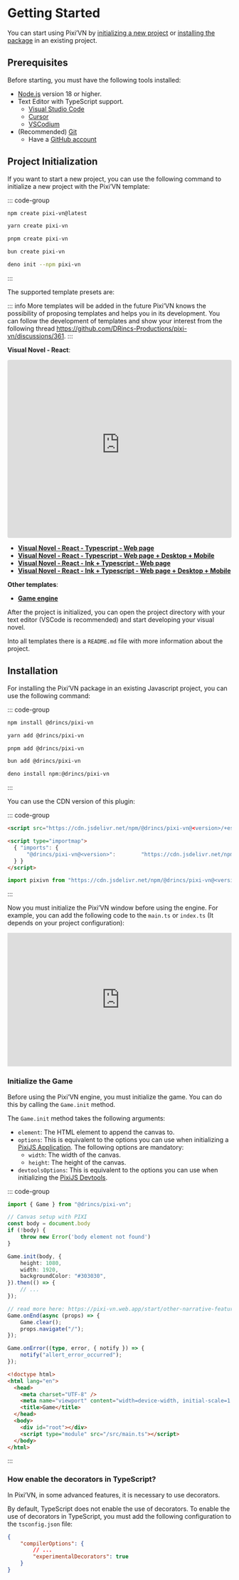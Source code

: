# Getting Started

You can start using Pixi’VN by [initializing a new project](#project-initialization) or [installing the package](#installation) in an existing project.

## Prerequisites

Before starting, you must have the following tools installed:

* [Node.js](https://nodejs.org/) version 18 or higher.
* Text Editor with TypeScript support.
  * [Visual Studio Code](https://code.visualstudio.com/)
  * [Cursor](https://www.cursor.com/)
  * [VSCodium](https://vscodium.com/)
* (Recommended) [Git](https://git-scm.com/)
  * Have a [GitHub account](https://github.com/)

## Project Initialization

If you want to start a new project, you can use the following command to initialize a new project with the Pixi’VN template:

::: code-group

```sh [npm]
npm create pixi-vn@latest
```

```sh [yarn]
yarn create pixi-vn
```

```sh [pnpm]
pnpm create pixi-vn
```

```sh [bun]
bun create pixi-vn
```

```sh [deno]
deno init --npm pixi-vn
```

:::

The supported template presets are:

::: info More templates will be added in the future
Pixi’VN knows the possibility of proposing templates and helps you in its development. You can follow the development of templates and show your interest from the following thread <https://github.com/DRincs-Productions/pixi-vn/discussions/361>.
:::

**Visual Novel - React**:

<iframe src="https://pixi-vn-react-template.web.app/"
    title="Visual Novel - React"
    style="width:100%; height:400px; border:0; border-radius:4px; overflow:hidden;"
    allowfullscreen
></iframe>

* **[Visual Novel - React - Typescript - Web page](https://github.com/DRincs-Productions/pixi-vn-react-template)**
* **[Visual Novel - React - Typescript - Web page + Desktop + Mobile](https://github.com/DRincs-Productions/pixi-vn-react-template/tree/tauri)**
* **[Visual Novel - React - Ink + Typescript - Web page](https://github.com/DRincs-Productions/pixi-vn-react-template/tree/ink)**
* **[Visual Novel - React - Ink + Typescript - Web page + Desktop + Mobile](https://github.com/DRincs-Productions/pixi-vn-react-template/tree/ink-tauri)**

**Other templates**:

* **[Game engine](https://github.com/DRincs-Productions/pixi-vn-game-engine-template)**

After the project is initialized, you can open the project directory with your text editor (VSCode is recommended) and start developing your visual novel.

Into all templates there is a `README.md` file with more information about the project.

## Installation

For installing the Pixi’VN package in an existing Javascript project, you can use the following command:

::: code-group

```sh [npm]
npm install @drincs/pixi-vn
```

```sh [yarn]
yarn add @drincs/pixi-vn
```

```sh [pnpm]
pnpm add @drincs/pixi-vn
```

```sh [bun]
bun add @drincs/pixi-vn
```

```sh [deno]
deno install npm:@drincs/pixi-vn
```

:::

You can use the CDN version of this plugin:

::: code-group

```html [script tag]
<script src="https://cdn.jsdelivr.net/npm/@drincs/pixi-vn@<version>/+esm"></script>
```

```html [import map]
<script type="importmap">
  { "imports": {
      "@drincs/pixi-vn@<version>":        "https://cdn.jsdelivr.net/npm/@drincs/pixi-vn/+esm"
  } }
</script>
```

```js [js import]
import pixivn from "https://cdn.jsdelivr.net/npm/@drincs/pixi-vn@<version>/+esm";
```

:::

Now you must initialize the Pixi’VN window before using the engine. For example, you can add the following code to the `main.ts` or `index.ts` (It depends on your project configuration):

<iframe height="300" style="width: 100%;" scrolling="no" title="Pixi’VN" src="https://codepen.io/BlackRam-oss/embed/oNrqgNd?default-tab=js%2Cresult" frameborder="no" loading="lazy" allowtransparency="true" allowfullscreen="true">
  See the Pen <a href="https://codepen.io/BlackRam-oss/pen/oNrqgNd">
  Pixi’VN</a> by Black Ram (<a href="https://codepen.io/BlackRam-oss">@BlackRam-oss</a>)
  on <a href="https://codepen.io">CodePen</a>.
</iframe>

### Initialize the Game

Before using the Pixi’VN engine, you must initialize the game. You can do this by calling the `Game.init` method.

The `Game.init` method takes the following arguments:

* `element`: The HTML element to append the canvas to.
* `options`: This is equivalent to the options you can use when initializing a [PixiJS Application](https://pixijs.com/8.x/guides/basics/getting-started#creating-an-application). The following options are mandatory:
  * `width`: The width of the canvas.
  * `height`: The height of the canvas.
* `devtoolsOptions`: This is equivalent to the options you can use when initializing the [PixiJS Devtools](/start/canvas.md#use-pixijs-devtools-with-pixivn).

::: code-group

```ts [src/main.tsx]
import { Game } from "@drincs/pixi-vn";

// Canvas setup with PIXI
const body = document.body
if (!body) {
    throw new Error('body element not found')
}

Game.init(body, {
    height: 1080,
    width: 1920,
    backgroundColor: "#303030",
}).then(() => {
    // ...
});

// read more here: https://pixi-vn.web.app/start/other-narrative-features.html#how-manage-the-end-of-the-game
Game.onEnd(async (props) => {
    Game.clear();
    props.navigate("/");
});

Game.onError((type, error, { notify }) => {
    notify("allert_error_occurred");
});
```

```html [index.html]
<!doctype html>
<html lang="en">
  <head>
    <meta charset="UTF-8" />
    <meta name="viewport" content="width=device-width, initial-scale=1.0" />
    <title>Game</title>
  </head>
  <body>
    <div id="root"></div>
    <script type="module" src="/src/main.ts"></script>
  </body>
</html>
```

:::

### How enable the decorators in TypeScript?

In Pixi’VN, in some advanced features, it is necessary to use decorators.

By default, TypeScript does not enable the use of decorators. To enable the use of decorators in TypeScript, you must add the following configuration to the `tsconfig.json` file:

```json [tsconfig.json]
{
    "compilerOptions": {
        // ...
        "experimentalDecorators": true
    }
}
```

